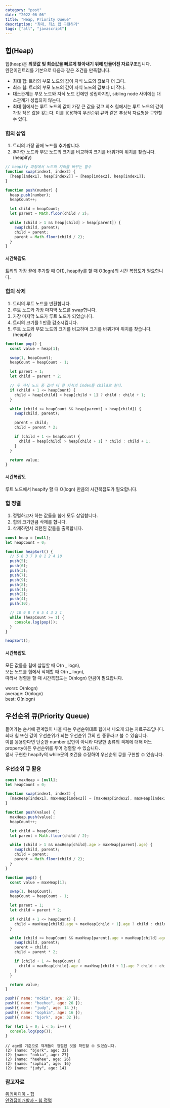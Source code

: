 ```yaml
---
category: "post"
date: "2022-06-06"
title: "Heap, Priority Queue"
description: "최대, 최소 힙 구현하기"
tags: ["all", "javascript"]
---
```


## 힙(Heap)

힙(heap)은 **최댓값 및 최솟값을 빠르게 찾아내기 위해 만들어진 자료구조**입니다.<br/>
완전이진트리를 기본으로 다음과 같은 조건을 만족합니다.<br/>

- 최대 힙: 트리의 부모 노드의 값이 자식 노드의 값보다 더 크다.
- 최소 힙: 트리의 부모 노드의 값이 자식 노드의 값보다 더 작다.
- 대소관계는 부모 노드와 자식 노드 간에만 성립하지만, sibling node 사이에는 대소관계가 성립되지 않는다.
- 최대 힙에서는 루트 노드의 값이 가장 큰 값을 갖고 최소 힙에서는 루트 노드의 값이 가장 작은 값을 갖는다. 이를 응용하여 우선순위 큐와 같은 추상적 자료형을 구현할 수 있다.

### 힙의 삽입

1. 트리의 가장 끝에 노드를 추가합니다.
2. 추가한 노드와 부모 노드의 크기를 비교하여 크기를 바꿔가며 위치를 찾습니다.(heapify)

```javascript
// heapify 과정에서 노드의 자리를 바꾸는 함수
function swap(index1, index2) {
  [heap[index1], heap[index2]] = [heap[index2], heap[index1]];
}
```

```javascript
function push(number) {
  heap.push(number);
  heapCount++;

  let child = heapCount;
  let parent = Math.floor(child / 2);

  while (child > 1 && heap[child] > heap[parent]) {
    swap(child, parent);
    child = parent;
    parent = Math.floor(child / 2);
  }
}
```

#### 시간복잡도

트리의 가장 끝에 추가할 때 O(1),
heapify를 할 때 O(logn)의 시간 복잡도가 필요합니다.

### 힙의 삭제

1. 트리의 루트 노드를 반환합니다.
2. 루트 노드와 가장 마지막 노드를 swap합니다.
3. 가장 마지막 노드가 루트 노드가 되었습니다.
4. 트리의 크기를 1 만큼 감소시킵니다.
5. 루트 노드와 부모 노드의 크기를 비교하며 크기를 바꿔가며 위치를 찾습니다.(heapify)

```javascript
function pop() {
  const value = heap[1];

  swap(1, heapCount);
  heapCount = heapCount - 1;

  let parent = 1;
  let child = parent * 2;

  // 두 자식 노드 중 값이 더 큰 자식의 index를 child로 한다.
  if (child + 1 <= heapCount) {
    child = heap[child] > heap[child + 1] ? child : child + 1;
  }

  while (child <= heapCount && heap[parent] < heap[child]) {
    swap(child, parent);

    parent = child;
    child = parent * 2;

    if (child + 1 <= heapCount) {
      child = heap[child] > heap[child + 1] ? child : child + 1;
    }
  }

  return value;
}
```

#### 시간복잡도

루트 노드에서 heapify 할 때 O(logn) 만큼의 시간복잡도가 필요합니다.

### 힙 정렬

1. 정렬하고자 하는 값들을 힙에 모두 삽입합니다.
2. 힙의 크기만큼 삭제를 합니다.
3. 삭제하면서 리턴된 값들을 출력합니다.

```javascript
const heap = [null];
let heapCount = 0;

function heapSort() {
  // 5 6 3 7 9 8 1 2 4 10
  push(5);
  push(6);
  push(3);
  push(7);
  push(9);
  push(8);
  push(1);
  push(2);
  push(4);
  push(10);

  // 10 9 8 7 6 5 4 3 2 1
  while (heapCount >= 1) {
    console.log(pop());
  }
}

heapSort();
```

#### 시간복잡도

모든 값들을 힙에 삽입할 때 O(n _ logn),<br/>
모든 노드를 힙에서 삭제할 때 O(n _ logn),<br/>
따라서 정렬을 할 때 시간복잡도는 O(nlogn) 만큼이 필요합니다.

worst: O(nlogn)<br/>
average: O(nlogn)<br/>
best: O(nlogn)<br/>

## 우선순위 큐(Priority Queue)

들어가는 순서에 관계없이 나올 때는 우선순위대로 힙에서 나오게 되는 자료구조입니다.<br/>
최대 힙 또한 값이 우선순위가 되는 우선순위 큐의 한 종류라고 볼 수 있습니다.<br/>
이를 응용한다면 단순한 number 값만이 아니라 다양한 종류의 객체에 대해 어느 property에든 우선순위를 두어 정렬할 수 있습니다.<br/>
앞서 구현한 heapify의 while문의 조건을 수정하여 우선순위 큐를 구현할 수 있습니다.<br/>

### 우선순위 큐 활용

```javascript
const maxHeap = [null];
let heapCount = 0;

function swap(index1, index2) {
  [maxHeap[index1], maxHeap[index2]] = [maxHeap[index2], maxHeap[index1]];
}

function push(value) {
  maxHeap.push(value);
  heapCount++;

  let child = heapCount;
  let parent = Math.floor(child / 2);

  while (child > 1 && maxHeap[child].age > maxHeap[parent].age) {
    swap(child, parent);
    child = parent;
    parent = Math.floor(child / 2);
  }
}

function pop() {
  const value = maxHeap[1];

  swap(1, heapCount);
  heapCount = heapCount - 1;

  let parent = 1;
  let child = parent * 2;

  if (child + 1 <= heapCount) {
    child = maxHeap[child].age > maxHeap[child + 1].age ? child : child + 1;
  }

  while (child <= heapCount && maxHeap[parent].age < maxHeap[child].age) {
    swap(child, parent);
    parent = child;
    child = parent * 2;

    if (child + 1 <= heapCount) {
      child = maxHeap[child].age > maxHeap[child + 1].age ? child : child + 1;
    }
  }

  return value;
}

push({ name: "nokia", age: 27 });
push({ name: "heehee", age: 26 });
push({ name: "judy", age: 14 });
push({ name: "sophia", age: 16 });
push({ name: "bjork", age: 32 });

for (let i = 0; i < 5; i++) {
  console.log(pop());
}
```

```shell
// age를 기준으로 객체들이 정렬된 것을 확인할 수 있었습니다.
(2) {name: "bjork", age: 32}
(2) {name: "nokia", age: 27}
(2) {name: "heehee", age: 26}
(2) {name: "sophia", age: 16}
(2) {name: "judy", age: 14}
```

### 참고자료

[위키피디아 - 힙](<https://ko.wikipedia.org/wiki/%ED%9E%99_(%EC%9E%90%EB%A3%8C_%EA%B5%AC%EC%A1%B0)>)<br/>
[안경잡이개발자 - 힙 정렬](https://m.blog.naver.com/ndb796/221228342808)<br/>
